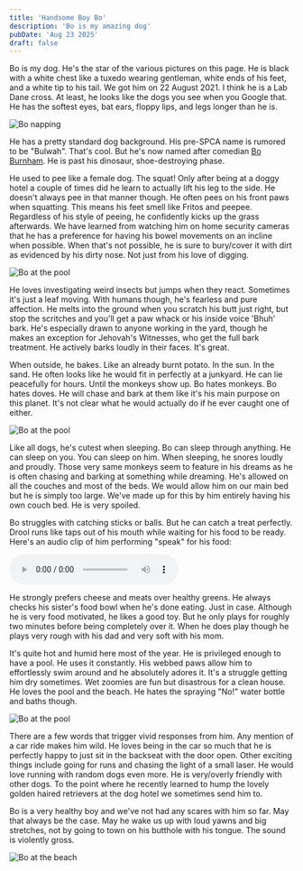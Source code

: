 ```yaml
---
title: 'Handsome Boy Bo'
description: 'Bo is my amazing dog'
pubDate: 'Aug 23 2025'
draft: false
---
```



Bo is my dog. He's the star of the various pictures on this page. He is black with a white chest like a tuxedo wearing gentleman, white ends of his feet, and a white tip to his tail. We got him on 22 August 2021. I think he is a Lab Dane cross. At least, he looks like the dogs you see when you Google that. He has the softest eyes, bat ears, floppy lips, and legs longer than he is. 

<Image src={bo1} alt="Bo napping" class="rounded-lg shadow-md my-6" />

He has a pretty standard dog background. His pre-SPCA name is rumored to be "Bulwah". That's cool. But he's now named after comedian <a href="https://www.youtube.com/watch?v=ejc5zic4q2A" target="_blank">Bo Burnham</a>. He is past his dinosaur, shoe-destroying phase.

He used to pee like a female dog. The squat! Only after being at a doggy hotel a couple of times did he learn to actually lift his leg to the side. He doesn't always pee in that manner though. He often pees on his front paws when squatting. This means his feet smell like Fritos and peepee. Regardless of his style of peeing, he confidently kicks up the grass afterwards. We have learned from watching him on home security cameras that he has a preference for having his bowel movements on an incline when possible. When that's not possible, he is sure to bury/cover it with dirt as evidenced by his dirty nose. Not just from his love of digging. 

<Image src={bo5} alt="Bo at the pool" class="rounded-lg shadow-md my-6" />

He loves investigating weird insects but jumps when they react. Sometimes it's just a leaf moving. With humans though, he's fearless and pure affection. He melts into the ground when you scratch his butt just right, but stop the scritches and you'll get a paw whack or his inside voice 'Bhuh' bark. He's especially drawn to anyone working in the yard, though he makes an exception for Jehovah's Witnesses, who get the full bark treatment. He actively barks loudly in their faces. It's great. 

When outside, he bakes. Like an already burnt potato. In the sun. In the sand. He often looks like he would fit in perfectly at a junkyard. He can lie peacefully for hours. Until the monkeys show up. Bo hates monkeys. Bo hates doves. He will chase and bark at them like it's his main purpose on this planet. It's not clear what he would actually do if he ever caught one of either. 

<Image src={bo3} alt="Bo at the pool" class="rounded-lg shadow-md my-6" />

Like all dogs, he's cutest when sleeping. Bo can sleep through anything. He can sleep on you. You can sleep on him. When sleeping, he snores loudly and proudly. Those very same monkeys seem to feature in his dreams as he is often chasing and barking at something while dreaming. He's allowed on all the couches and most of the beds. We would allow him on our main bed but he is simply too large. We've made up for this by him entirely having his own couch bed. He is very spoiled.

Bo struggles with catching sticks or balls. But he can catch a treat perfectly. Drool runs like taps out of his mouth while waiting for his food to be ready. Here's an audio clip of him performing "speak" for his food: 

<audio controls class="my-4">
  <source src="/audio/handsome-boy-bo.m4a" type="audio/mp4" />
  <source src="/audio/handsome-boy-bo.m4a" type="audio/x-m4a" />
  Your browser does not support the audio element.
</audio>

He strongly prefers cheese and meats over healthy greens. He always checks his sister's food bowl when he's done eating. Just in case. Although he is very food motivated, he likes a good toy. But he only plays for roughly two minutes before being completely over it. When he does play though he plays very rough with his dad and very soft with his mom.

It's quite hot and humid here most of the year. He is privileged enough to have a pool. He uses it constantly. His webbed paws allow him to effortlessly swim around and he absolutely adores it. It's a struggle getting him dry sometimes. Wet zoomies are fun but disastrous for a clean house. He loves the pool and the beach. He hates the spraying "No!" water bottle and baths though. 

<Image src={bo4} alt="Bo at the pool" class="rounded-lg shadow-md my-6" />

There are a few words that trigger vivid responses from him. Any mention of a car ride makes him wild. He loves being in the car so much that he is perfectly happy to just sit in the backseat with the door open. Other exciting things include going for runs and chasing the light of a small laser. He would love running with random dogs even more. He is very/overly friendly with other dogs. To the point where he recently learned to hump the lovely golden haired retrievers at the dog hotel we sometimes send him to. 

Bo is a very healthy boy and we've not had any scares with him so far. May that always be the case. May he wake us up with loud yawns and big stretches, not by going to town on his butthole with his tongue. The sound is violently gross.

<Image src={bo2} alt="Bo at the beach" class="rounded-lg shadow-md my-6" />